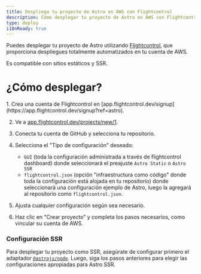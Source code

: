 ```yaml
---
title: Despliega tu proyecto de Astro en AWS con Flightcontrol
description: Cómo desplegar tu proyecto de Astro en AWS con Flightcontrol
type: deploy
i18nReady: true
---
```


Puedes desplegar tu proyecto de Astro utilizando [Flightcontrol](https://www.flightcontrol.dev?ref=astro), que proporciona despliegues totalmente automatizados en tu cuenta de AWS.

Es compatible con sitios estáticos y SSR.

# ¿Cómo desplegar?

<Steps>
1. Crea una cuenta de Flightcontrol en [app.flightcontrol.dev/signup](https://app.flightcontrol.dev/signup?ref=astro).

2. Ve a [app.flightcontrol.dev/projects/new/1](https://app.flightcontrol.dev/projects/new/1).

3. Conecta tu cuenta de GitHub y selecciona tu repositorio.

4. Selecciona el "Tipo de configuración" deseado:
    - `GUI` (toda la configuración administrada a través de flightcontrol dashboard) donde seleccionará el preajuste `Astro Static` o `Astro SSR`
    - `flightcontrol.json` (opción "infraestructura como código" donde toda la configuración está alojada en tu repositorio) donde seleccionará una configuración ejemplo de Astro, luego la agregará al repositorio como `flightcontrol.json`.

5. Ajusta cualquier configuración según sea necesario.

6. Haz clic en "Crear proyecto" y completa los pasos necesarios, como vincular su cuenta de AWS.
</Steps>

### Configuración SSR

Para desplegar tu proyecto como SSR, asegúrate de configurar primero el adaptador [`@astrojs/node`](/es/guides/integrations-guide/node/). Luego, siga los pasos anteriores para elegir las configuraciones apropiadas para Astro SSR.
